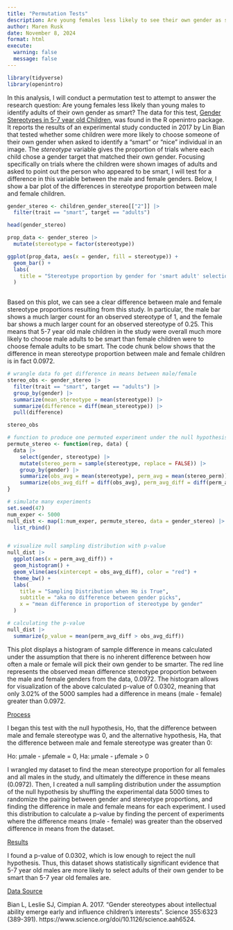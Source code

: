 ```yaml
---
title: "Permutation Tests"
description: Are young females less likely to see their own gender as smart?
author: Maren Rusk
date: November 8, 2024
format: html
execute:
  warning: false
  message: false
---
```


```r

library(tidyverse)
library(openintro)
```

In this analysis, I will conduct a permutation test to attempt to answer the research question: Are young females less likely than young males to identify adults of their own gender as smart? The data for this test, [Gender Stereotypes in 5-7 year old Children]{.underline}, was found in the R openintro package. It reports the results of an experimental study conducted in 2017 by Lin Bian that tested whether some children were more likely to choose someone of their own gender when asked to identify a "smart" or "nice" individual in an image. The *stereotype* variable gives the proportion of trials where each child chose a gender target that matched their own gender. Focusing specifically on trials where the children were shown images of adults and asked to point out the person who appeared to be smart, I will test for a difference in this variable between the male and female genders. Below, I show a bar plot of the differences in stereotype proportion between male and female children.


```r

gender_stereo <- children_gender_stereo[["2"]] |>
  filter(trait == "smart", target == "adults")

head(gender_stereo)

prop_data <- gender_stereo |>
  mutate(stereotype = factor(stereotype))

ggplot(prop_data, aes(x = gender, fill = stereotype)) +
  geom_bar() +
  labs(
    title = "Stereotype proportion by gender for 'smart adult' selections"
  )
  
```
Based on this plot, we can see a clear difference between male and female stereotype proportions resulting from this study. In particular, the male bar shows a much larger count for an observed stereotype of 1, and the female bar shows a much larger count for an observed stereotype of 0.25. This means that 5-7 year old male children in the study were overall much more likely to choose male adults to be smart than female children were to choose female adults to be smart. The code chunk below shows that the difference in mean stereotype proportion between male and female children is in fact 0.0972.



```r
# wrangle data fo get difference in means between male/female
stereo_obs <- gender_stereo |>
  filter(trait == "smart", target == "adults") |>
  group_by(gender) |>
  summarize(mean_stereotype = mean(stereotype)) |>
  summarize(difference = diff(mean_stereotype)) |>
  pull(difference)

stereo_obs

```


```r

# function to produce one permuted experiment under the null hypothesis
permute_stereo <- function(rep, data) {
  data |>
    select(gender, stereotype) |>
    mutate(stereo_perm = sample(stereotype, replace = FALSE)) |>
    group_by(gender) |>
    summarize(obs_avg = mean(stereotype), perm_avg = mean(stereo_perm)) |>
    summarize(obs_avg_diff = diff(obs_avg), perm_avg_diff = diff(perm_avg))
}

# simulate many experiments
set.seed(47)
num_exper <- 5000
null_dist <- map(1:num_exper, permute_stereo, data = gender_stereo) |>
  list_rbind()


# visualize null sampling distribution with p-value
null_dist |>
  ggplot(aes(x = perm_avg_diff)) +
  geom_histogram() +
  geom_vline(aes(xintercept = obs_avg_diff), color = "red") +
  theme_bw() +
  labs(
    title = "Sampling Distribution when Ho is True",
    subtitle = "aka no difference between gender picks",
    x = "mean difference in proportion of stereotype by gender"
  )

# calculating the p-value
null_dist |> 
  summarize(p_value = mean(perm_avg_diff > obs_avg_diff))
```

This plot displays a histogram of sample difference in means calculated under the assumption that there is no inherent difference between how often a male or female will pick their own gender to be smarter. The red line represents the observed mean difference stereotype proportion between the male and female genders from the data, 0.0972. The histogram allows for visualization of the above calculated p-value of 0.0302, meaning that only 3.02% of the 5000 samples had a difference in means (male - female) greater than 0.0972.

[Process]{.underline}

I began this test with the null hypothesis, Ho, that the difference between male and female stereotype was 0, and the alternative hypothesis, Ha, that the difference between male and female stereotype was greater than 0:

Ho: μmale - μfemale = 0, Ha: μmale - μfemale \> 0

I wrangled my dataset to find the mean stereotype proportion for all females and all males in the study, and ultimately the difference in these means (0.0972). Then, I created a null sampling distribution under the assumption of the null hypothesis by shuffling the experimental data 5000 times to randomize the pairing between gender and stereotype proportions, and finding the difference in male and female means for each experiment. I used this distribution to calculate a p-value by finding the percent of experiments where the difference means (male - female) was greater than the observed difference in means from the dataset.

[Results]{.underline}

I found a p-value of 0.0302, which is low enough to reject the null hypothesis. Thus, this dataset shows statistically significant evidence that 5-7 year old males are more likely to select adults of their own gender to be smart than 5-7 year old females are.

[Data Source]{.underline}

Bian L, Leslie SJ, Cimpian A. 2017. "Gender stereotypes about intellectual ability emerge early and influence children's interests". Science 355:6323 (389-391). https://www.science.org/doi/10.1126/science.aah6524.
